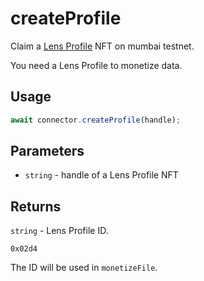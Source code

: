 
# createProfile

Claim a [Lens Profile](https://docs.lens.xyz/docs/profile) NFT on mumbai testnet.

<Callout type="info">You need a Lens Profile to monetize data.</Callout>

## Usage

```js
await connector.createProfile(handle);
```

## Parameters

- `string` - handle of a Lens Profile NFT

## Returns

`string` - Lens Profile ID.

```text
0x02d4
```

The ID will be used in `monetizeFile`.
